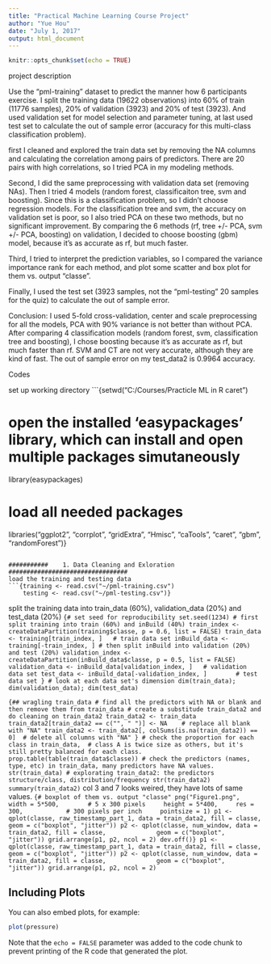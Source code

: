 ---
title: "Practical Machine Learning Course Project"
author: "Yue Hou"
date: "July 1, 2017"
output: html_document
---

```{r setup, include=FALSE}
knitr::opts_chunk$set(echo = TRUE)
```

#############################    project description    #################################

Use the "pml-training" dataset to predict the manner how 6 participants exercise.
I split the training data (19622 observations) into 60% of train (11776 samples),
20% of validation (3923) and 20% of test (3923). And used validation set for
model selection and parameter tuning, at last used test set to calculate the
out of sample error (accuracy for this multi-class classification problem).

first I cleaned and explored the train data set by removing the NA columns and
calculating the correlation among pairs of predictors. There are 20 pairs with
high correlations, so I tried PCA in my modeling methods.

Second, I did the same preprocessing with validation data set (removing NAs).
Then I tried 4 models (random forest, classificaiton tree, svm and boosting).
Since this is a classification problem, so I didn't choose regression models.
For the classification tree and svm, the accuracy on validation set is poor,
so I also tried PCA on these two methods, but no significant improvement.
By comparing the 6 methods (rf, tree +/- PCA, svm +/- PCA, boosting) on validation,
I decided to choose boosting (gbm) model, because it's as accurate as rf, but much faster.

Third, I tried to interpret the prediction variables, so I compared the variance importance
rank for each method, and plot some scatter and box plot for them vs. output "classe".

Finally, I used the test set (3923 samples, not the "pml-testing" 20 samples for the quiz)
to calculate the out of sample error.

Conclusion: I used 5-fold cross-validation, center and scale preprocessing for all the models,
PCA with 90% variance is not better than without PCA. After comparing 4 classification models
(random forest, svm, classification tree and boosting), I chose boosting because
it's as accurate as rf, but much faster than rf. SVM and CT are not very accurate, although
they are kind of fast. The out of sample error on my test_data2 is 0.9964 accuracy.

#############################             Codes            #################################
set up working directory
```{setwd("C:/Courses/Practicle ML in R caret")

# open the installed 'easypackages' library, which can install and open multiple packages simutaneously

library(easypackages)

# load all needed packages

libraries("ggplot2", "corrplot", "gridExtra", "Hmisc", "caTools", "caret", "gbm", "randomForest")}
```

###########    1. Data Cleaning and Exloration    #################################
load the training and testing data
```{training <- read.csv("~/pml-training.csv")
    testing <- read.csv("~/pml-testing.csv")}
```
split the training data into train_data (60%), validation_data (20%) and test_data (20%)
```{# set seed for reproducibility
set.seed(1234)
# first split training into train (60%) and inBuild (40%)
train_index <- createDataPartition(training$classe, p = 0.6, list = FALSE)
train_data <- training[train_index, ]   # train data set
inBuild_data <- training[-train_index, ]
# then split inBuild into validation (20%) and test (20%)
validation_index <- createDataPartition(inBuild_data$classe, p = 0.5, list = FALSE)
validation_data <- inBuild_data[validation_index, ]   # validation data set
test_data <- inBuild_data[-validation_index, ]        # test data set
}
# look at each data set's dimension
dim(train_data); dim(validation_data); dim(test_data)
```

```{## wragling train_data
# find all the predictors with NA or blank and then remove them from train_data
# create a substitude train_data2 and do cleaning on train_data2
train_data2 <- train_data
train_data2[train_data2 == c("", " ")] <- NA    # replace all blank with "NA"
train_data2 <- train_data2[, colSums(is.na(train_data2)) == 0]  # delete all columns with "NA"
}
# check the proportion for each class in train_data, 
# class A is twice size as others, but it's still pretty balanced for each class. 
prop.table(table(train_data$classe))
# check the predictors (names, type, etc) in train_data, many predictors have NA values.
str(train_data)
# explorating train_data2: the predictors structure/class, distribution/frequency
str(train_data2)
summary(train_data2)
```
col 3 and 7 looks weired, they have lots of same values.
```{# boxplot of them vs. output "classe"
png("Figure1.png",
    width = 5*500,        # 5 x 300 pixels
    height = 5*400,
    res = 300,            # 300 pixels per inch
    pointsize = 1)
p1 <- qplot(classe, raw_timestamp_part_1, data = train_data2, fill = classe, 
            geom = c("boxplot", "jitter"))
p2 <- qplot(classe, num_window, data = train_data2, fill = classe, 
            geom = c("boxplot", "jitter"))
grid.arrange(p1, p2, ncol = 2)
dev.off()}
p1 <- qplot(classe, raw_timestamp_part_1, data = train_data2, fill = classe, 
            geom = c("boxplot", "jitter"))
p2 <- qplot(classe, num_window, data = train_data2, fill = classe, 
            geom = c("boxplot", "jitter"))
grid.arrange(p1, p2, ncol = 2)
```


## Including Plots

You can also embed plots, for example:

```{r pressure, echo=FALSE}
plot(pressure)
```

Note that the `echo = FALSE` parameter was added to the code chunk to prevent printing of the R code that generated the plot.
